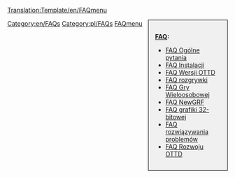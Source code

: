 <noinclude>[[Translation:Template/en/FAQmenu]]</noinclude><noinclude></noinclude><div style="float:right;width:150px;border:1px solid black;background:#F0F0F0;padding:15px;-moz-border-radius:5px;">
<span style="font-weight:bold">[[pl/Archive/Community/FAQ|FAQ]]:</span>

* [[pl/Manual/FAQ Ogólne pytania|FAQ Ogólne pytania]]
* [[pl/Archive/Manual/FAQ Instalacji|FAQ Instalacji]]
* [[pl/Archive/Community/FAQ Wersje OpenTTD|FAQ Wersji OTTD]]
* [[pl/Manual/FAQ rozgrywki|FAQ rozgrywki]]
* [[pl/Manual/FAQ Gry Wieloosobowej|FAQ Gry Wieloosobowej]]
* [[pl/Archive/Community/FAQ NewGRF|FAQ NewGRF]]
* [[pl/Archive/Old 32bpp/FAQ Grafiki 32bpp|FAQ grafiki 32-bitowej]]
* [[pl/Archive/Community/FAQ rozwiązywania problemów|FAQ rozwiązywania problemów]]
* [[pl/Development/FAQ rozwoju|FAQ Rozwoju OTTD]]
</div>
<includeonly>[[Category:en/FAQs]][[Category:pl/FAQs]]</includeonly><noinclude>
[[Category:pl/Nawigacji|FAQmenu]]
</noinclude>